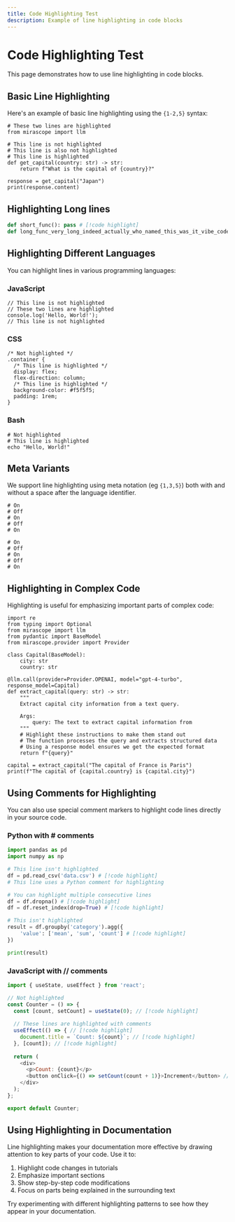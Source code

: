 ```yaml
---
title: Code Highlighting Test
description: Example of line highlighting in code blocks
---
```


# Code Highlighting Test

This page demonstrates how to use line highlighting in code blocks.

## Basic Line Highlighting

Here's an example of basic line highlighting using the `{1-2,5}` syntax:

```python{1-2,5}
# These two lines are highlighted
from mirascope import llm

# This line is not highlighted
# This line is also not highlighted
# This line is highlighted
def get_capital(country: str) -> str:
    return f"What is the capital of {country}?"

response = get_capital("Japan")
print(response.content)
```

## Highlighting Long lines

```python
def short_func(): pass # [!code highlight]
def long_func_very_long_indeed_actually_who_named_this_was_it_vibe_coded_please_rename(): pass # [!code highlight]
```


## Highlighting Different Languages

You can highlight lines in various programming languages:

### JavaScript

```javascript{2-3}
// This line is not highlighted
// These two lines are highlighted
console.log('Hello, World!');
// This line is not highlighted
```

### CSS

```css{3,6}
/* Not highlighted */
.container {
  /* This line is highlighted */
  display: flex;
  flex-direction: column;
  /* This line is highlighted */
  background-color: #f5f5f5;
  padding: 1rem;
}
```

### Bash

```bash{2}
# Not highlighted
# This line is highlighted
echo "Hello, World!"
```

## Meta Variants

We support line highlighting using meta notation (eg `{1,3,5}`) both with and without a space after
the language identifier.

```python-snippet-skip{1,3,5}
# On
# Off
# On 
# Off
# On
```
```python-snippet-skip {1,3,5}
# On
# Off
# On 
# Off
# On
```

## Highlighting in Complex Code

Highlighting is useful for emphasizing important parts of complex code:

```python{3-5,11,18-20}
import re
from typing import Optional
from mirascope import llm
from pydantic import BaseModel
from mirascope.provider import Provider

class Capital(BaseModel):
    city: str
    country: str

@llm.call(provider=Provider.OPENAI, model="gpt-4-turbo", response_model=Capital)
def extract_capital(query: str) -> str:
    """
    Extract capital city information from a text query.
    
    Args:
        query: The text to extract capital information from
    """
    # Highlight these instructions to make them stand out
    # The function processes the query and extracts structured data
    # Using a response model ensures we get the expected format
    return f"{query}"

capital = extract_capital("The capital of France is Paris")
print(f"The capital of {capital.country} is {capital.city}")
```

## Using Comments for Highlighting

You can also use special comment markers to highlight code lines directly in your source code.

### Python with # comments

```python
import pandas as pd
import numpy as np

# This line isn't highlighted
df = pd.read_csv('data.csv') # [!code highlight]
# This line uses a Python comment for highlighting

# You can highlight multiple consecutive lines
df = df.dropna() # [!code highlight]
df = df.reset_index(drop=True) # [!code highlight]

# This isn't highlighted
result = df.groupby('category').agg({
    'value': ['mean', 'sum', 'count'] # [!code highlight]
})

print(result)
```

### JavaScript with // comments

```javascript
import { useState, useEffect } from 'react';

// Not highlighted
const Counter = () => {
  const [count, setCount] = useState(0); // [!code highlight]
  
  // These lines are highlighted with comments
  useEffect(() => { // [!code highlight]
    document.title = `Count: ${count}`; // [!code highlight]
  }, [count]); // [!code highlight]
  
  return (
    <div>
      <p>Count: {count}</p>
      <button onClick={() => setCount(count + 1)}>Increment</button> // [!code highlight]
    </div>
  );
};

export default Counter;
```

## Using Highlighting in Documentation

Line highlighting makes your documentation more effective by drawing attention to key parts of your code. Use it to:

1. Highlight code changes in tutorials
2. Emphasize important sections
3. Show step-by-step code modifications
4. Focus on parts being explained in the surrounding text

Try experimenting with different highlighting patterns to see how they appear in your documentation.